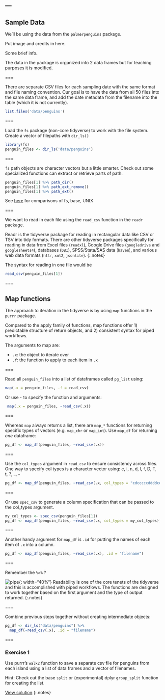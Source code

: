 ---
---

## Sample Data

We'll be using the data from the `palmerpenguins` package. 

Put image and credits in here. 

Some brief info. 

The data in the package is organized into 2 data frames but for teaching purposes it is modified. 

===

There are separate CSV files for each sampling date with the same format and file naming convention. Our goal is to have the data from all 50 files into the same data frame, and add the date metadata from the filename into the table (which it is not currently).

```r
list.files('data/penguins')
```


===

Load the `fs` package (non-core tidyverse) to work with the file system. Create a vector of filepaths with `dir_ls()`

```r
library(fs)
penguin_files <- dir_ls('data/penguins')
```

===

`fs` path objects are character vectors but a little smarter. Check out some specialized functions can extract or retrieve parts of path.  

```r
penguin_files[1] %>% path_dir()
penguin_files[1] %>% path_ext_remove()
penguin_files[1] %>% path_ext()
```

See [here](https://fs.r-lib.org/articles/function-comparisons.html) for comparisons of fs, base, UNIX

===

We want to read in each file using the `read_csv` function in the `readr` package. 

Readr is the tidyverse package for reading in rectangular data like CSV or TSV into tidy formats. There are other tidyverse packages specifically for reading in data from Excel files (`readxl`), Google Drive files (`googledrive` and `googlesheets4`), databases (`DBI`), SPSS/Stata/SAS data (`haven`), and various web data formats (`httr`, `xml2`, `jsonlite`).
{:.notes}

The syntax for reading in one file would be 

```r
read_csv(penguin_files[1])
```

===

## Map functions

The approach to iteration in the tidyverse is by using `map` functions in the `purrr` package. 

Compared to the apply family of functions, map functions offer 1) predictable structure of return objects, and 2) consistent syntax for piped workflows.

The arguments to map are: 

* `.x`: the object to iterate over
* `.f`: the function to apply to each item in `.x`

===

Read all `penguin_files` into a list of dataframes called `pg_list` using:

```r
map(.x = penguin_files, .f = read_csv)
```

Or use `~` to specify the function and arguments:

```r
 map(.x = penguin_files, ~read_csv(.x))
```

===

Whereas `map` always returns a list, there are `map_*` functions for returning specific types of vectors (e.g. `map_chr` or `map_int`). Use `map_df` for returning *one* dataframe:

```r
pg_df <- map_df(penguin_files, ~read_csv(.x))
```

===

Use the `col_types` argument in `read_csv` to ensure consistency across files. One way to specify col types is a character vector using: c, i, n, d, l, f, D, T, t, ?, _, -

```r
pg_df <- map_df(penguin_files, ~read_csv(.x, col_types = "cdcccccddddcddccc"))
```


===

Or use `spec_csv` to generate a column specification that can be passed to the col_types argument.

```r
my_col_types <- spec_csv(penguin_files[1])
pg_df <- map_df(penguin_files, ~read_csv(.x, col_types = my_col_types))
```

===

Another handy argument for `map_df` is `.id` for putting the names of each item of `.x` into a column. 

```r
pg_df <- map_df(penguin_files, ~read_csv(.x), .id = "filename")
```

===

Remember the `%>%` ? 

![pipe]({{ site.baseurl }}/images/pipe.jpg){: width="40%"}
Readability is one of the core tenets of the tidyverse and this is accomplished with piped workflows. The functions are designed to work together based on the first argument and the type of output returned. 
{:.notes}

===

Combine previous steps together without creating intermediate objects:

```r
pg_df <- dir_ls("data/penguins") %>%
  map_df(~read_csv(.x), .id = "filename")
```

===

### Exercise 1

Use purrr's `walk2` function to save a separate csv file for penguins from each island using a list of data frames and a vector of filenames. 

Hint: Check out the base `split` or (experimental) dplyr `group_split` function for creating the list. 

[View solution](#solution-1)
{:.notes}
